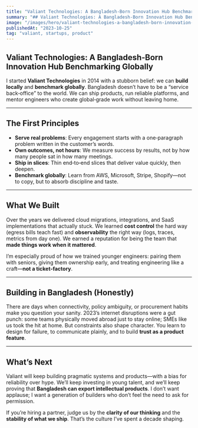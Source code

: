 ```yaml
---
title: "Valiant Technologies: A Bangladesh-Born Innovation Hub Benchmarking Globally"
summary: "## Valiant Technologies: A Bangladesh‑Born Innovation Hub Benchmarking Globally"
image: "/images/hero/valiant-technologies-a-bangladesh-born-innovation-hub-benchmarking-globally.jpg"
publishedAt: "2023-10-25"
tag: "valiant, startups, product"
---
```


## Valiant Technologies: A Bangladesh‑Born Innovation Hub Benchmarking Globally

I started **Valiant Technologies** in 2014 with a stubborn belief: we can **build locally** and **benchmark globally**. Bangladesh doesn’t have to be a “service back‑office” to the world. We can ship products, run reliable platforms, and mentor engineers who create global‑grade work without leaving home.

---
## The First Principles

- **Serve real problems**: Every engagement starts with a one‑paragraph problem written in the customer’s words.  
- **Own outcomes, not hours**: We measure success by results, not by how many people sat in how many meetings.  
- **Ship in slices**: Thin end‑to‑end slices that deliver value quickly, then deepen.  
- **Benchmark globally**: Learn from AWS, Microsoft, Stripe, Shopify—not to copy, but to absorb discipline and taste.

---
## What We Built

Over the years we delivered cloud migrations, integrations, and SaaS implementations that actually stuck. We learned **cost control** the hard way (egress bills teach fast) and **observability** the right way (logs, traces, metrics from day one). We earned a reputation for being the team that **made things work when it mattered**.

I’m especially proud of how we trained younger engineers: pairing them with seniors, giving them ownership early, and treating engineering like a craft—**not a ticket‑factory**.

---
## Building in Bangladesh (Honestly)

There are days when connectivity, policy ambiguity, or procurement habits make you question your sanity. 2023’s internet disruptions were a gut punch: some teams physically moved abroad just to stay online; SMEs like us took the hit at home. But constraints also shape character. You learn to design for failure, to communicate plainly, and to build **trust as a product feature**.

---
## What’s Next

Valiant will keep building pragmatic systems and products—with a bias for reliability over hype. We’ll keep investing in young talent, and we’ll keep proving that **Bangladesh can export intellectual products**. I don’t want applause; I want a generation of builders who don’t feel the need to ask for permission.

If you’re hiring a partner, judge us by the **clarity of our thinking** and the **stability of what we ship**. That’s the culture I’ve spent a decade shaping.
